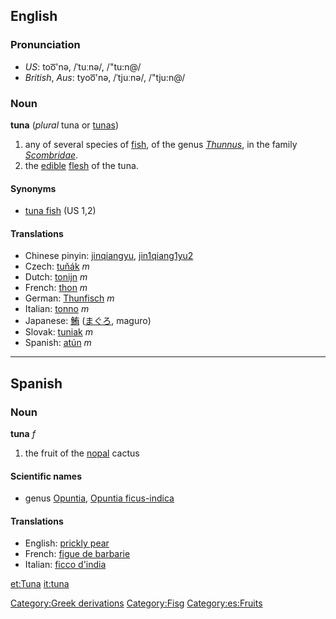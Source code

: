 ==English==
===Pronunciation===
*''US'': too͞'nə, /ˈtuːnə/, /"tu:n@/
*''British'', ''Aus'': tyoo͞'nə, /ˈtjuːnə/, /"tju:n@/

===Noun===
{{wikipedia}}
'''tuna''' (''plural'' tuna or [[tunas]])

# any of several species of [[fish]], of the genus ''[[Thunnus]]'', in the family ''[[Scombridae]]''.
# the [[edible]] [[flesh]] of the tuna.

==== Synonyms ====
*[[tuna fish]] (US 1,2)

==== Translations ====
*Chinese pinyin: [[jinqiangyu]], [[jin1qiang1yu2]]
*Czech: [[tuňák]] ''m''
*Dutch: [[tonijn]] ''m''
*French: [[thon]] ''m''
*German: [[Thunfisch]] ''m''
*Italian: [[tonno]] ''m''
*Japanese: [[鮪]] ([[まぐろ]], maguro)
*Slovak: [[tuniak]]  ''m''
*Spanish: [[atún]] ''m''

----

==Spanish==
===Noun===
'''tuna''' ''f''

# the fruit of the [[nopal]] cactus

====Scientific names====
*genus [[Opuntia]], [[Opuntia ficus-indica]]

====Translations====
*English: [[prickly pear]]
*French: [[figue de barbarie]]
*Italian: [[ficco d'india]]

[[Category:Greek derivations]]
[[Category:Fisg]]
[[Category:es:Fruits]]
[[et:Tuna]]
[[it:tuna]]
